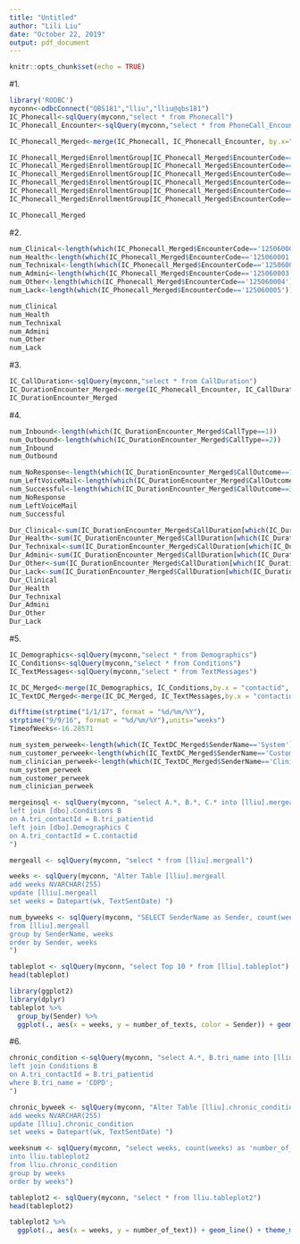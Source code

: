 ---
title: "Untitled"
author: "Lili Liu"
date: "October 22, 2019"
output: pdf_document
---

```{r setup, include=FALSE}
knitr::opts_chunk$set(echo = TRUE)
```



#1.
```{r}
library('RODBC')
myconn<-odbcConnect("QBS181","lliu","lliu@qbs181")
IC_Phonecall<-sqlQuery(myconn,"select * from Phonecall")
IC_Phonecall_Encounter<-sqlQuery(myconn,"select * from PhoneCall_Encounter")

IC_Phonecall_Merged<-merge(IC_Phonecall, IC_Phonecall_Encounter, by.x="tri_CustomerIDEntityReference", by.y="CustomerId")

IC_Phonecall_Merged$EnrollmentGroup[IC_Phonecall_Merged$EncounterCode=='125060000']<-'Clinical Alert'
IC_Phonecall_Merged$EnrollmentGroup[IC_Phonecall_Merged$EncounterCode=='125060001']<-'Health Coaching'
IC_Phonecall_Merged$EnrollmentGroup[IC_Phonecall_Merged$EncounterCode=='125060002']<-'Technixal Question'
IC_Phonecall_Merged$EnrollmentGroup[IC_Phonecall_Merged$EncounterCode=='125060003']<-'Administrative'
IC_Phonecall_Merged$EnrollmentGroup[IC_Phonecall_Merged$EncounterCode=='125060004']<-'Other'
IC_Phonecall_Merged$EnrollmentGroup[IC_Phonecall_Merged$EncounterCode=='125060005']<-'Lack of engagement'

IC_Phonecall_Merged
```

#2.
```{r}
num_Clinical<-length(which(IC_Phonecall_Merged$EncounterCode=='125060000'))
num_Health<-length(which(IC_Phonecall_Merged$EncounterCode=='125060001'))
num_Technixal<-length(which(IC_Phonecall_Merged$EncounterCode=='125060002'))
num_Admini<-length(which(IC_Phonecall_Merged$EncounterCode=='125060003'))
num_Other<-length(which(IC_Phonecall_Merged$EncounterCode=='125060004'))
num_Lack<-length(which(IC_Phonecall_Merged$EncounterCode=='125060005'))

num_Clinical
num_Health
num_Technixal
num_Admini
num_Other
num_Lack
```

#3.
```{r}
IC_CallDuration<-sqlQuery(myconn,"select * from CallDuration")
IC_DurationEncounter_Merged<-merge(IC_Phonecall_Encounter, IC_CallDuration, by.x = "CustomerId", by.y = "tri_CustomerIDEntityReference")
IC_DurationEncounter_Merged
```



#4.
```{r}
num_Inbound<-length(which(IC_DurationEncounter_Merged$CallType==1))
num_Outbound<-length(which(IC_DurationEncounter_Merged$CallType==2))
num_Inbound
num_Outbound

num_NoResponse<-length(which(IC_DurationEncounter_Merged$CallOutcome==1))
num_LeftVoiceMail<-length(which(IC_DurationEncounter_Merged$CallOutcome==2))
num_Successful<-length(which(IC_DurationEncounter_Merged$CallOutcome==3))
num_NoResponse
num_LeftVoiceMail
num_Successful

Dur_Clinical<-sum(IC_DurationEncounter_Merged$CallDuration[which(IC_DurationEncounter_Merged$EncounterCode=='125060000')])
Dur_Health<-sum(IC_DurationEncounter_Merged$CallDuration[which(IC_DurationEncounter_Merged$EncounterCode=='125060001')])
Dur_Technixal<-sum(IC_DurationEncounter_Merged$CallDuration[which(IC_DurationEncounter_Merged$EncounterCode=='125060002')])
Dur_Admini<-sum(IC_DurationEncounter_Merged$CallDuration[which(IC_DurationEncounter_Merged$EncounterCode=='125060003')])
Dur_Other<-sum(IC_DurationEncounter_Merged$CallDuration[which(IC_DurationEncounter_Merged$EncounterCode=='125060004')])
Dur_Lack<-sum(IC_DurationEncounter_Merged$CallDuration[which(IC_DurationEncounter_Merged$EncounterCode=='125060005')])
Dur_Clinical
Dur_Health
Dur_Technixal
Dur_Admini
Dur_Other
Dur_Lack
```


#5.
```{r}
IC_Demographics<-sqlQuery(myconn,"select * from Demographics")
IC_Conditions<-sqlQuery(myconn,"select * from Conditions")
IC_TextMessages<-sqlQuery(myconn,"select * from TextMessages")

IC_DC_Merged<-merge(IC_Demographics, IC_Conditions,by.x = "contactid", by.y = "tri_patientid")
IC_TextDC_Merged<-merge(IC_DC_Merged, IC_TextMessages,by.x = "contactid", by.y = "tri_contactId")

difftime(strptime("1/1/17", format = "%d/%m/%Y"),
strptime("9/9/16", format = "%d/%m/%Y"),units="weeks")
TimeofWeeks<-16.28571

num_system_perweek<-length(which(IC_TextDC_Merged$SenderName=='System'))/TimeofWeeks
num_customer_perweek<-length(which(IC_TextDC_Merged$SenderName=='Customer'))/TimeofWeeks
num_clinician_perweek<-length(which(IC_TextDC_Merged$SenderName=='Clinician'))/TimeofWeeks
num_system_perweek
num_customer_perweek
num_clinician_perweek

mergeinsql <- sqlQuery(myconn, "select A.*, B.*, C.* into [lliu].mergeall from [dbo].TextMessages A 
left join [dbo].Conditions B
on A.tri_contactId = B.tri_patientid
left join [dbo].Demographics C
on A.tri_contactId = C.contactid
")

mergeall <- sqlQuery(myconn, "select * from [lliu].mergeall")

weeks <- sqlQuery(myconn, "Alter Table [lliu].mergeall
add weeks NVARCHAR(255)
update [lliu].mergeall
set weeks = Datepart(wk, TextSentDate) ")

num_byweeks <- sqlQuery(myconn, "SELECT SenderName as Sender, count(weeks) as number_of_texts, weeks as weeks into [lliu].tableplot
from [lliu].mergeall
group by SenderName, weeks
order by Sender, weeks
")

tableplot <- sqlQuery(myconn, "select Top 10 * from [lliu].tableplot")
head(tableplot)

library(ggplot2)
library(dplyr)
tableplot %>%
  group_by(Sender) %>%
  ggplot(., aes(x = weeks, y = number_of_texts, color = Sender)) + geom_line() + theme_minimal()
```


#6.
```{r}
chronic_condition <-sqlQuery(myconn, "select A.*, B.tri_name into [lliu].chronic_condition from TextMessages A 
left join Conditions B 
on A.tri_contactId = B.tri_patientid
where B.tri_name = 'COPD';
")

chronic_byweek <- sqlQuery(myconn, "Alter Table [lliu].chronic_condition
add weeks NVARCHAR(255)
update [lliu].chronic_condition
set weeks = Datepart(wk, TextSentDate) ")

weeksnum <- sqlQuery(myconn, "select weeks, count(weeks) as 'number_of_text'
into lliu.tableplot2
from lliu.chronic_condition
group by weeks
order by weeks")

tableplot2 <- sqlQuery(myconn, "select * from lliu.tableplot2")
head(tableplot2)

tableplot2 %>%
  ggplot(., aes(x = weeks, y = number_of_text)) + geom_line() + theme_minimal()
```
